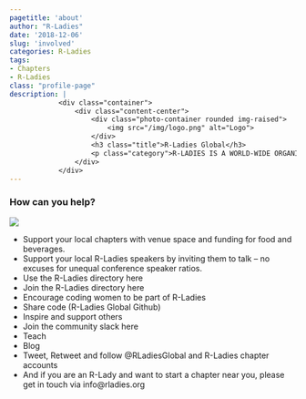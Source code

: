```yaml
---
pagetitle: 'about'
author: "R-Ladies"
date: '2018-12-06'
slug: 'involved'
categories: R-Ladies
tags:
- Chapters
- R-Ladies
class: "profile-page"
description: |
            <div class="container">
                <div class="content-center">
                    <div class="photo-container rounded img-raised">
                        <img src="/img/logo.png" alt="Logo">
                    </div>
                    <h3 class="title">R-Ladies Global</h3>
                    <p class="category">R-LADIES IS A WORLD-WIDE ORGANIZATION TO PROMOTE GENDER DIVERSITY IN THE R COMMUNITY</p>
                </div>
            </div>
---
```


### How can you help?

![](../img/rladies-help.png)

- Support your local chapters with venue space and funding for food and beverages.
- Support your local R-Ladies speakers by inviting them to talk – no excuses for unequal conference speaker ratios.
- Use the R-Ladies directory here
- Join the R-Ladies directory here
- Encourage coding women to be part of R-Ladies
- Share code (R-Ladies Global Github)
- Inspire and support others
- Join the community slack here
- Teach
- Blog
- Tweet, Retweet and follow @RLadiesGlobal and R-Ladies chapter accounts
- And if you are an R-Lady and want to start a chapter near you, please get in touch via info@rladies.org